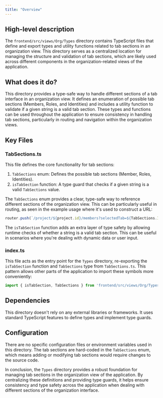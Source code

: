```yaml
---
title: "Overview"
---
```


## High-level description
The `frontend/src/views/Org/Types` directory contains TypeScript files that define and export types and utility functions related to tab sections in an organization view. This directory serves as a centralized location for managing the structure and validation of tab sections, which are likely used across different components in the organization-related views of the application.

## What does it do?
This directory provides a type-safe way to handle different sections of a tab interface in an organization view. It defines an enumeration of possible tab sections (Members, Roles, and Identities) and includes a utility function to validate if a given string is a valid tab section. These types and functions can be used throughout the application to ensure consistency in handling tab sections, particularly in routing and navigation within the organization views.

## Key Files

### TabSections.ts
This file defines the core functionality for tab sections:

1. `TabSections` enum: Defines the possible tab sections (Member, Roles, Identities).
2. `isTabSection` function: A type guard that checks if a given string is a valid `TabSections` value.

The `TabSections` enum provides a clear, type-safe way to reference different sections of the organization view. This can be particularly useful in routing, as seen in the example usage where it's used to construct a URL:

```typescript
router.push(`/project/${project.id}/members?selectedTab=${TabSections.Identities}`);
```

The `isTabSection` function adds an extra layer of type safety by allowing runtime checks of whether a string is a valid tab section. This can be useful in scenarios where you're dealing with dynamic data or user input.

### index.ts
This file acts as the entry point for the `Types` directory, re-exporting the `isTabSection` function and `TabSections` type from `TabSections.ts`. This pattern allows other parts of the application to import these symbols more conveniently:

```typescript
import { isTabSection, TabSections } from 'frontend/src/views/Org/Types';
```

## Dependencies
This directory doesn't rely on any external libraries or frameworks. It uses standard TypeScript features to define types and implement type guards.

## Configuration
There are no specific configuration files or environment variables used in this directory. The tab sections are hard-coded in the `TabSections` enum, which means adding or modifying tab sections would require changes to the source code.

In conclusion, the `Types` directory provides a robust foundation for managing tab sections in the organization view of the application. By centralizing these definitions and providing type guards, it helps ensure consistency and type safety across the application when dealing with different sections of the organization interface.